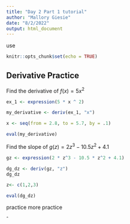 ```yaml
---
title: "Day 2 Part 1 tutorial"
author: "Mallory Giesie"
date: "8/2/2022"
output: html_document
---
```

use
```r
knitr::opts_chunk$set(echo = TRUE)
```

## Derivative Practice
Find the derivative of $f(x) = 5x^2$
```r
ex_1 <- expression(5 * x ^ 2)

my_derivative <- deriv(ex_1, "x")

x <- seq(from = 2.8, to = 5.7, by = .1)

eval(my_derivative)
```
Find the slope of $g(z) = 2z^3-10.5z^2+4.1$
```r

gz <- expression(2 * z^3 - 10.5 * z^2 + 4.1)

dg_dz <- deriv(gz, "z")
dg_dz

z<- c(1,2,3)

eval(dg_dz)
```
practice
more practice 

ˆ
```r

```
